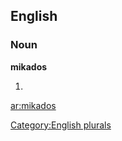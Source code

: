 
==English==

===Noun===
'''mikados'''

# {{plural of|[[mikado]]}}

[[Category:English plurals]]

[[ar:mikados]]